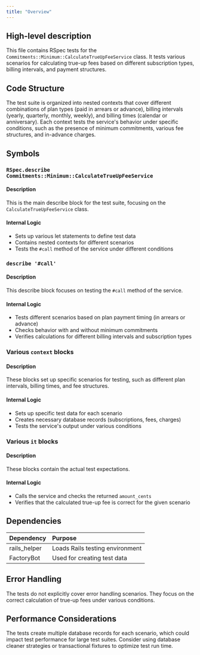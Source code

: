 ```yaml
---
title: "Overview"
---
```


## High-level description
This file contains RSpec tests for the `Commitments::Minimum::CalculateTrueUpFeeService` class. It tests various scenarios for calculating true-up fees based on different subscription types, billing intervals, and payment structures.

## Code Structure
The test suite is organized into nested contexts that cover different combinations of plan types (paid in arrears or advance), billing intervals (yearly, quarterly, monthly, weekly), and billing times (calendar or anniversary). Each context tests the service's behavior under specific conditions, such as the presence of minimum commitments, various fee structures, and in-advance charges.

## Symbols

### `RSpec.describe Commitments::Minimum::CalculateTrueUpFeeService`
#### Description
This is the main describe block for the test suite, focusing on the `CalculateTrueUpFeeService` class.

#### Internal Logic
- Sets up various let statements to define test data
- Contains nested contexts for different scenarios
- Tests the `#call` method of the service under different conditions

### `describe '#call'`
#### Description
This describe block focuses on testing the `#call` method of the service.

#### Internal Logic
- Tests different scenarios based on plan payment timing (in arrears or advance)
- Checks behavior with and without minimum commitments
- Verifies calculations for different billing intervals and subscription types

### Various `context` blocks
#### Description
These blocks set up specific scenarios for testing, such as different plan intervals, billing times, and fee structures.

#### Internal Logic
- Sets up specific test data for each scenario
- Creates necessary database records (subscriptions, fees, charges)
- Tests the service's output under various conditions

### Various `it` blocks
#### Description
These blocks contain the actual test expectations.

#### Internal Logic
- Calls the service and checks the returned `amount_cents`
- Verifies that the calculated true-up fee is correct for the given scenario

## Dependencies
| Dependency | Purpose |
|:-----------|:--------|
| rails_helper | Loads Rails testing environment |
| FactoryBot | Used for creating test data |

## Error Handling
The tests do not explicitly cover error handling scenarios. They focus on the correct calculation of true-up fees under various conditions.

## Performance Considerations
The tests create multiple database records for each scenario, which could impact test performance for large test suites. Consider using database cleaner strategies or transactional fixtures to optimize test run time.